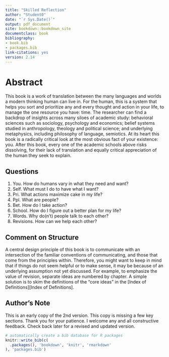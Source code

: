 ```yaml
--- 
title: "Skilled Reflection"
author: "Student0"
date: "`r Sys.Date()`"
output: pdf_document
site: bookdown::bookdown_site
documentclass: book
bibliography:
- book.bib
- packages.bib
link-citations: yes
version: 2.14
---
```


<!-- ![](Sr-fig_1-1.svg) -->

# Abstract {-}

This book is a work of translation between the many languages and worlds a modern thinking human can live in. For the human, this is a system that helps you sort and prioritize any and every thought and action in your life, to manage the one resource you have: time. The researcher can find a backdrop of insights across many siloes of academic study: behavioral sciences such as sociology, psychology and economics; belief systems studied in anthropology, theology and political science; and underlying metaphysics, including philosophy of language, semiotics. At its heart this book is a radically critical look at the most obvious fact of your existence: you. After this book, every one of the academic schools above risks dissolving, for their lack of translation and equally critical appreciation of the human they seek to explain.

## Questions  
1.  You.  How do humans vary in what they need and want?
2.	Self. What must I do to have what I want? 
3.  Pri. What actions maximize cake in my life?    
3.	Ppl. What are people?   
4.	Bet. How do I take action?   
5.	School. How do I figure out a better plan for my life?    
6.	Words. Why do(n't) people talk to each other?  
7.	Revisions. How can we help each other? 

## Comment on Structure  
A central design principle of this book is to communicate with an intersection of the familiar conventions of communicating, and those that come from the principles within. Therefore, you might want to keep in mind that if things do not seem helpful or to make sense, it may be because of an underlying assumption not yet discussed. For example, to emphasize the value of revision, separate ideas are numbered by chapter. A simple solution is to skim the definitions of the "core ideas" in the [Index of Definitions][Index of Definitions]. 

## Author's Note  
This is an early copy of the 2nd version. This copy is missing a few key sections. Thank you for your patience. I welcome any and all constructive feedback. Check back later for a revised and updated version.

```r
# automatically create a bib database for R packages
knitr::write_bib(c(
  .packages(), 'bookdown', 'knitr', 'rmarkdown'
), 'packages.bib')
```
